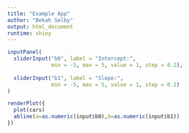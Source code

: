 ```yaml
---
title: "Example App"
author: "Bekah Selby"
output: html_document
runtime: shiny
---
```



```r
inputPanel(
  sliderInput("b0", label = "Intercept:",
              min = -5, max = 5, value = 1, step = 0.2),
  
  sliderInput("b1", label = "Slope:",
              min = -5, max = 5, value = 1, step = 0.2)
)

renderPlot({
  plot(cars)
  abline(a=as.numeric(input$b0),b=as.numeric(input$b1))
})
```



